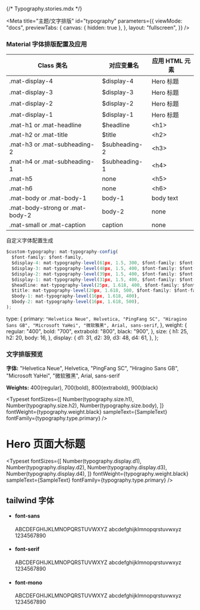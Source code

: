 {/* Typography.stories.mdx */}


<Meta
  title="主题/文字排版"
  id="typography"
  parameters={{
    viewMode: "docs",
    previewTabs: {
      canvas: { hidden: true },
    },
    layout: "fullscreen",
  }}
/>

### Material 字体排版配置及应用

<table>
  <thead>
    <tr>
      <th>Class 类名</th>
      <th>对应变量名</th>
      <th>应用 HTML 元素</th>
    </tr>
  </thead>
  <tbody>
    <tr>
      <td>.mat-display-4</td>
      <td>$display-4</td>
      <td>Hero 标题</td>
    </tr>
    <tr>
      <td>.mat-display-3</td>
      <td>$display-3</td>
      <td>Hero 标题</td>
    </tr>
    <tr>
      <td>.mat-display-2</td>
      <td>$display-2</td>
      <td>Hero 标题</td>
    </tr>
    <tr>
      <td>.mat-display-1</td>
      <td>$display-1</td>
      <td>Hero 标题</td>
    </tr>
    <tr>
      <td>.mat-h1 or .mat-headline</td>
      <td>$headline</td>
      <td>&lt;h1&gt;</td>
    </tr>
    <tr>
      <td>.mat-h2 or .mat-title</td>
      <td>$title</td>
      <td>&lt;h2&gt;</td>
    </tr>
    <tr>
      <td>.mat-h3 or .mat-subheading-2</td>
      <td>$subheading-2</td>
      <td>&lt;h3&gt;</td>
    </tr>
    <tr>
      <td>.mat-h4 or .mat-subheading-1</td>
      <td>$subheading-1</td>
      <td>&lt;h4&gt;</td>
    </tr>
    <tr>
      <td>.mat-h5</td>
      <td>none</td>
      <td>&lt;h5&gt;</td>
    </tr>
    <tr>
      <td>.mat-h6</td>
      <td>none</td>
      <td>&lt;h6&gt;</td>
    </tr>
    <tr>
      <td>.mat-body or .mat-body-1</td>
      <td>body-1</td>
      <td>body text</td>
    </tr>
    <tr>
      <td>.mat-body-strong or .mat-body-2</td>
      <td>body-2</td>
      <td>none</td>
    </tr>
    <tr>
      <td>.mat-small or .mat-caption</td>
      <td>caption</td>
      <td>none</td>
    </tr>
  </tbody>
</table>

自定义字体配置生成

```ts
$custom-typography: mat-typography-config(
  $font-family: $font-family,
  $display-4: mat-typography-level(61px, 1.5, 300, $font-family: $font-family),
  $display-3: mat-typography-level(48px, 1.5, 400, $font-family: $font-family),
  $display-2: mat-typography-level(39px, 1.5, 400, $font-family: $font-family),
  $display-1: mat-typography-level(31px, 1.5, 400, $font-family: $font-family),
  $headline: mat-typography-level(25px, 1.618, 400, $font-family: $font-family),
  $title: mat-typography-level(20px, 1.618, 500, $font-family: $font-family),
  $body-1: mat-typography-level(16px, 1.618, 400),
  $body-2: mat-typography-level(16px, 1.618, 500),
);
```

  type: {
    primary: `"Helvetica Neue", Helvetica, "PingFang SC", "Hiragino Sans GB",
  "Microsoft YaHei", "微软雅黑", Arial, sans-serif`,
  },
  weight: {
    regular: "400",
    bold: "700",
    extrabold: "800",
    black: "900",
  },
  size: {
    h1: 25,
    h2: 20,
    body: 16,
  },
  display: {
    d1: 31,
    d2: 39,
    d3: 48,
    d4: 61,
  },
};


### 文字排版预览

**字体:** "Helvetica Neue", Helvetica, "PingFang SC", "Hiragino Sans GB",
"Microsoft YaHei", "微软雅黑", Arial, sans-serif

**Weights:** 400(regular), 700(bold), 800(extrabold), 900(black)

<Typeset
  fontSizes={[
    Number(typography.size.h1),
    Number(typography.size.h2),
    Number(typography.size.body),
  ]}
  fontWeight={typography.weight.black}
  sampleText={SampleText}
  fontFamily={typography.type.primary}
/>

# Hero 页面大标题

<Typeset
  fontSizes={[
    Number(typography.display.d1),
    Number(typography.display.d2),
    Number(typography.display.d3),
    Number(typography.display.d4),
  ]}
  fontWeight={typography.weight.black}
  sampleText={SampleText}
  fontFamily={typography.type.primary}
/>

## tailwind 字体

<ul class="w-full space-y-6 px-4 py-6 sm:p-8 lg:p-6 xl:p-8">
  <li>
    <h4 class="!font-mono text-xs leading-5 text-gray-600">font-sans</h4>
    <p class="text-sm sm:text-lg sm:leading-6 text-purple-900 !font-sans">
      ABCDEFGHIJKLMNOPQRSTUVWXYZ abcdefghijklmnopqrstuvwxyz 1234567890
    </p>
  </li>
  <li>
    <h4 class="!font-mono text-xs leading-5 text-gray-600">font-serif</h4>
    <p class="text-sm sm:text-lg sm:leading-6 text-purple-900 !font-serif">
      ABCDEFGHIJKLMNOPQRSTUVWXYZ abcdefghijklmnopqrstuvwxyz 1234567890
    </p>
  </li>
  <li>
    <h4 class="!font-mono text-xs leading-5 text-gray-600">font-mono</h4>
    <p class="text-sm sm:text-lg sm:leading-6 text-purple-900 !font-mono">
      ABCDEFGHIJKLMNOPQRSTUVWXYZ abcdefghijklmnopqrstuvwxyz 1234567890
    </p>
  </li>
</ul>
